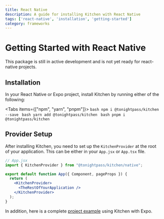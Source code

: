 ```yaml
---
title: React Native
description: A guide for installing Kitchen with React Native
tags: ['react-native', 'installation', 'getting-started']
category: frameworks
---
```



# Getting Started with React Native

<Callout>
  This package is still in active development and is not yet ready for
  react-native projects.
</Callout>

## Installation
In your React Native or Expo project, install Kitchen by running either of the following:

<Tabs items={["npm", "yarn", "pnpm"]}>
  <Tab>
    ```bash
    npm i @tonightpass/kitchen --save
    ```
  </Tab>
  <Tab>
    ```bash
    yarn add @tonightpass/kitchen
    ```
  </Tab>
  <Tab>
    ```bash
    pnpm i @tonightpass/kitchen
    ```
  </Tab>
</Tabs>

## Provider Setup

After installing Kitchen, you need to set up the `KitchenProvider` at the root 
of your application. This can be either in your `App.jsx` or `App.tsx` file.

```jsx
// App.jsx
import { KitchenProvider } from "@tonightpass/kitchen/native";

export default function App({ Component, pageProps }) {
  return (
    <KitchenProvider>
      <TheRestOfYourApplication />
    </KitchenProvider>
  );
}
```

In addition, here is a complete [project example](https://github.com/tonightpass/kitchen/tree/master/examples/expo-typescript) using Kitchen with Expo.
